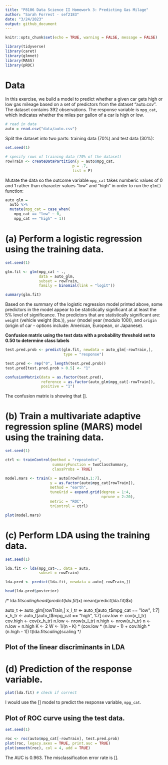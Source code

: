 ```yaml
---
title: "P8106 Data Science II Homework 3: Predicting Gas Milage"
author: "Sarah Forrest - sef2183"
date: "3/24/2023"
output: github_document
---
```

  
```r
knitr::opts_chunk$set(echo = TRUE, warning = FALSE, message = FALSE)
```

```r
library(tidyverse)
library(caret)
library(glmnet)
library(MASS)
library(pROC)
```

# Data

In this exercise, we build a model to predict whether a given car gets high or low gas mileage based on a set of predictors from the dataset “auto.csv”. The dataset contains 392 observations. The response variable is `mpg_cat`, which indicates whether the miles per gallon of a car is high or low. 

```r
# read in data
auto = read.csv("data/auto.csv") 
```

Split the dataset into two parts: training data (70%) and test data (30%):

```r
set.seed(1)

# specify rows of training data (70% of the dataset)
rowTrain <- createDataPartition(y = auto$mpg_cat, 
                              p = .7,
                              list = F)

```

Mutate the data so the outcome variable `mpg_cat` takes numberic values of 0 and 1 rather than character values "low" and "high" in order to run the `glm()` function:

```r
auto_glm = 
  auto %>%
  mutate(mpg_cat = case_when(
    mpg_cat == "low" ~ 0,
    mpg_cat == "high" ~ 1))
```

# (a) Perform a logistic regression using the training data.

```r
set.seed(1)

glm.fit <- glm(mpg_cat ~ .,
               data = auto_glm,
               subset = rowTrain,
               family = binomial(link = "logit"))

summary(glm.fit)
```

Based on the summary of the logistic regression model printed above, some predictors in the model appear to be statistically significant at at least the 5% level of significance. The predictors that are statistically significant are: `weight` (vehicle weight (lbs.)), `year` (model year (modulo 100)), and `origin` (origin of car - options include: American, European, or Japanese).

**Confusion matrix using the test data with a probability threshold set to 0.50 to determine class labels**

```r
test.pred.prob <- predict(glm.fit, newdata = auto_glm[-rowTrain,],
                          type = "response")

test.pred <- rep("0", length(test.pred.prob))
test.pred[test.pred.prob > 0.5] <- "1"

confusionMatrix(data = as.factor(test.pred),
                reference = as.factor(auto_glm$mpg_cat[-rowTrain]),
                positive = "1")
```

The confusion matrix is showing that [].

# (b) Train a multivariate adaptive regression spline (MARS) model using the training data.

```r
set.seed(1)

ctrl <- trainControl(method = "repeatedcv",
                     summaryFunction = twoClassSummary,
                     classProbs = TRUE)

model.mars <- train(x = auto[rowTrain,1:7],
                    y = as.factor(auto$mpg_cat[rowTrain]),
                    method = "earth",
                    tuneGrid = expand.grid(degree = 1:4,
                                           nprune = 2:20),
                    metric = "ROC",
                    trControl = ctrl)

plot(model.mars)
```

# (c) Perform LDA using the training data.

```r
set.seed(1)

lda.fit <- lda(mpg_cat~., data = auto,
               subset = rowTrain)

lda.pred <- predict(lda.fit, newdata = auto[-rowTrain,])

head(lda.pred$posterior)
```

/*
lda.fit$scaling
head(predict(lda.fit)$x)
mean(predict(lda.fit)$x)

auto_t <- auto_glm[rowTrain,]
x_l_tr <- auto_t[auto_t$mpg_cat == "low", 1:7]
x_h_tr <- auto_t[auto_t$mpg_cat == "high", 1:7]
cov.low <- cov(x_l_tr)
cov.high <- cov(x_h_tr)
n.low <- nrow(x_l_tr)
n.high <- nrow(x_h_tr)
n <- n.low + n.high
K <- 2
W <- 1/(n - K) * (cov.low * (n.low - 1) + cov.high * (n.high - 1))
t(lda.fit$scaling) %*% W %*% lda.fit$scaling
*/

## Plot of the linear discriminants in LDA

# (d) Prediction of the response variable.

```r
plot(lda.fit) # check if correct
```

I would use the [] model to predict the response variable, `mpg_cat`. 

## Plot of ROC curve using the test data. 

```r
set.seed(1)

roc <- roc(auto$mpg_cat[-rowTrain], test.pred.prob)
plot(roc, legacy.axes = TRUE, print.auc = TRUE)
plot(smooth(roc), col = 4, add = TRUE)
```

The AUC is 0.963. The misclassification error rate is [].